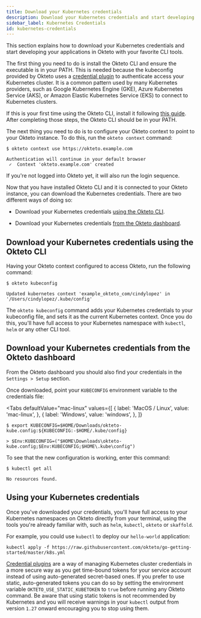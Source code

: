 ```yaml
---
title: Download your Kubernetes credentials
description: Download your Kubernetes credentials and start developing your applications in Okteto
sidebar_label: Kubernetes Credentials
id: kubernetes-credentials
---
```



This section explains how to download your Kubernetes credentials and start developing your applications in Okteto with your favorite CLI tools.

The first thing you need to do is install the Okteto CLI and ensure the executable is in your PATH. This is needed because the kubeconfig provided by Okteto uses a [credential plugin](https://kubernetes.io/docs/reference/access-authn-authz/authentication/#client-go-credential-plugins) to authenticate access your Kubernetes cluster. It is a common pattern used by many Kubernetes providers, such as Google Kubernetes Engine (GKE), Azure Kubernetes Service (AKS), or Amazon Elastic Kubernetes Service (EKS) to connect to Kubernetes clusters.

If this is your first time using the Okteto CLI, install it following [this guide](deploy/using-the-cli.mdx). After completing those steps, the Okteto CLI should be in your PATH.

The next thing you need to do is to configure your Okteto context to point to your Okteto instance. To do this, run the `okteto context` command:

```console
$ okteto context use https://okteto.example.com
```

```console
Authentication will continue in your default browser
 ✓  Context 'okteto.example.com' created
```

If you're not logged into Okteto yet, it will also run the login sequence.

Now that you have installed Okteto CLI and it is connected to your Okteto instance, you can download the Kubernetes credentials. There are two different ways of doing so:

- Download your Kubernetes credentials [using the Okteto CLI](#download-your-kubernetes-credentials-using-the-okteto-cli).

- Download your Kubernetes credentials [from the Okteto dashboard](#download-your-kubernetes-credentials-from-the-okteto-cloud-ui).

## Download your Kubernetes credentials using the Okteto CLI

Having your Okteto context configured to access Okteto, run the following command:

```console
$ okteto kubeconfig
```

```console
Updated kubernetes context 'example_okteto_com/cindylopez' in '/Users/cindylopez/.kube/config'
```

The `okteto kubeconfig` command adds your Kubernetes credentials to your kubeconfig file, and sets it as the current Kubernetes context.
Once you do this, you'll have full access to your Kubernetes namespace with `kubectl`, `helm` or any other CLI tool.

## Download your Kubernetes credentials from the Okteto dashboard

From the Okteto dashboard you should also find your credentials in the `Settings > Setup` section.

Once downloaded, point your `KUBECONFIG` environment variable to the credentials file:

<Tabs
  defaultValue="mac-linux"
  values={[
    { label: 'MacOS / Linux', value: 'mac-linux', },
    { label: 'Windows', value: 'windows', },
  ]}
>
<TabItem value="mac-linux">

```console
$ export KUBECONFIG=$HOME/Downloads/okteto-kube.config:${KUBECONFIG:-$HOME/.kube/config}
```

</TabItem>

<TabItem value="windows">

```console
> $Env:KUBECONFIG=("$HOME\Downloads\okteto-kube.config;$Env:KUBECONFIG;$HOME\.kube\config")
```

</TabItem>

</Tabs>

To see that the new configuration is working, enter this command:

```console
$ kubectl get all
```
```console
No resources found.
```

## Using your Kubernetes credentials

Once you've downloaded your credentials, you'll have full access to your Kubernetes namespaces on Okteto directly from your terminal, using the tools you're already familiar with, such as `helm`, `kubectl`, `okteto` or `skaffold`.

For example, you could use `kubectl` to deploy our `hello-world` application:

```terminal
kubectl apply -f https://raw.githubusercontent.com/okteto/go-getting-started/master/k8s.yml
```

[Credential plugins](https://kubernetes.io/docs/reference/access-authn-authz/authentication/#client-go-credential-plugins) are a way of managing Kubernetes cluster credentials in a more secure way as you get time-bound tokens for your service account instead of using auto-generated secret-based ones. If you prefer to use static, auto-generated tokens you can do so by setting the environment variable `OKTETO_USE_STATIC_KUBETOKEN` to `true` before running any Okteto command. Be aware that using static tokens is not recommended by Kubernetes and you will receive warnings in your `kubectl` output from version `1.27` onward encouraging you to stop using them.